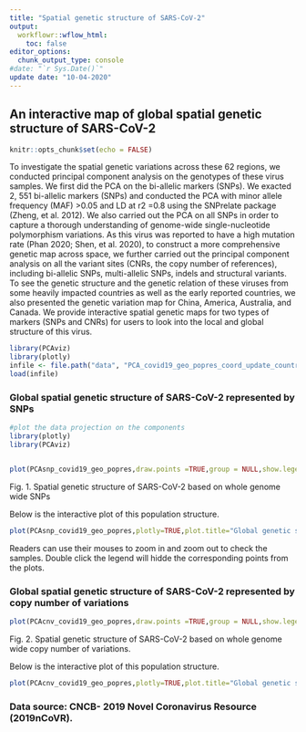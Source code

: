 ---
title: "Spatial genetic structure of SARS-CoV-2"
output:
  workflowr::wflow_html:
    toc: false
editor_options:
  chunk_output_type: console
#date: "`r Sys.Date()`"
update date: "10-04-2020"
---

## An interactive map of global spatial genetic structure of SARS-CoV-2 

```{r setup, include=FALSE,echo=FALSE,message=FALSE,warning=FALSE}
knitr::opts_chunk$set(echo = FALSE)
```
To investigate the spatial genetic variations across these 62 regions, we conducted principal component analysis on the genotypes of these virus samples. We first did the PCA on the bi-allelic markers (SNPs). We exacted 2, 551 bi-allelic markers (SNPs) and conducted the PCA with minor allele frequency (MAF) >0.05 and LD at r2 =0.8 using the SNPrelate package (Zheng, et al. 2012). We also carried out the PCA on all SNPs in order to capture a thorough understanding of genome-wide single-nucleotide polymorphism variations. As this virus was reported to have a high mutation rate (Phan 2020; Shen, et al. 2020), to construct a more comprehensive genetic map across space, we further carried out the principal component analysis on all the variant sites (CNRs, the copy number of references), including bi-allelic SNPs, multi-allelic SNPs, indels and structural variants. To see the genetic structure and the genetic relation of these viruses from some heavily impacted countries as well as the early reported countries, we also presented the genetic variation map for China, America, Australia, and Canada.
We provide interactive spatial genetic maps for two types of markers (SNPs and CNRs) for users to look into the local and global structure of this virus. 


```{r library,echo=FALSE,message=FALSE,warning=FALSE}

library(PCAviz)
library(plotly)
infile <- file.path("data", "PCA_covid19_geo_popres_coord_update_country_code_13_04.RData")
load(infile)
```

### Global spatial genetic structure of SARS-CoV-2 represented by SNPs

```{r fig1-1, fig.height = 10, fig.width = 8.5, fig.align = "center",echo=FALSE,message=FALSE,warning=FALSE} 

#plot the data projection on the components
library(plotly)
library(PCAviz)


plot(PCAsnp_covid19_geo_popres,draw.points =TRUE,group = NULL,show.legend = TRUE, geom.point.params = list(size = 2,na.rm = TRUE),plot.title="Global genetic structure of SARS-CoV-2 (SNPs)")+ theme(legend.position = "bottom")+theme(legend.title = element_blank())+guides(size = 5)
```
Fig. 1. Spatial genetic structure of SARS-CoV-2 based on whole genome wide SNPs

Below is the interactive plot of this population structure.
```{r fig1-2, fig.height = 7, fig.width = 9, fig.align ="center",echo=FALSE,message=FALSE,warning=FALSE} 
plot(PCAsnp_covid19_geo_popres,plotly=TRUE,plot.title="Global genetic structure of SARS-CoV-2 (SNPs)")

```
Readers can use their mouses to zoom in and zoom out to check the samples. Double click the legend will hidde the corresponding points from the plots.

### Global spatial genetic structure of SARS-CoV-2 represented by copy number of variations

```{r fig2-1, fig.height = 10, fig.width = 8.5, fig.align = "center",echo=FALSE,message=FALSE,warning=FALSE} 

plot(PCAcnv_covid19_geo_popres,draw.points =TRUE,group = NULL,show.legend = TRUE, geom.point.params = list(size = 2,na.rm = TRUE),plot.title="Global genetic structure of SARS-CoV-2 (CNR)")+ theme(legend.position = "bottom")+theme(legend.title = element_blank())+guides(size = 5)
```
Fig. 2. Spatial genetic structure of SARS-CoV-2 based on whole genome wide copy number of variations.

Below is the interactive plot of this population structure.
```{r fig2-2, fig.height = 7, fig.width = 9, fig.align = "center",echo=FALSE,message=FALSE,warning=FALSE} 
plot(PCAcnv_covid19_geo_popres,plotly=TRUE,plot.title="Global genetic structure of SARS-CoV-2 (CNR)")
```

### Data source: CNCB- 2019 Novel Coronavirus Resource (2019nCoVR).
